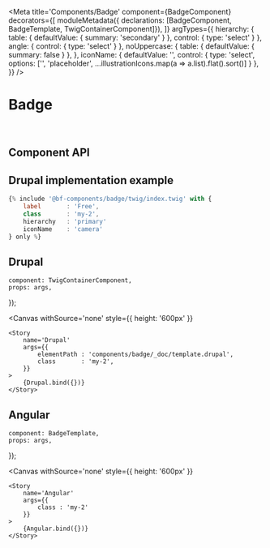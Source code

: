 

<Meta
    title='Components/Badge'
    component={BadgeComponent}
    decorators={[
        moduleMetadata({ declarations: [BadgeComponent, BadgeTemplate, TwigContainerComponent]}),
    ]}
    argTypes={{
        hierarchy: {
            table:   { defaultValue: { summary: 'secondary' } },
            control: { type: 'select' }
        },
        angle: {
            control: { type: 'select' }
        },
        noUppercase: {
            table:  { defaultValue: { summary: false } },
        },
        iconName: {
            defaultValue: '',
            control: {
                type: 'select',
                options: ['', 'placeholder', ...illustrationIcons.map(a => a.list).flat().sort()]
            }
        },
    }}
/>


# Badge

<br/>



## Component API
<Props of={BadgeComponent} />




## Drupal implementation example

```jsx
{% include '@bf-components/badge/twig/index.twig' with {
    label       : 'Free',
    class       : 'my-2',
    hierarchy   : 'primary'
    iconName    : 'camera'
} only %}
```



## Drupal

    component: TwigContainerComponent,
    props: args,
});

<Canvas
    withSource='none'
    style={{ height: '600px' }}
>
    <Story
        name='Drupal'
        args={{
            elementPath : 'components/badge/_doc/template.drupal',
            class       : 'my-2',
        }}
    >
        {Drupal.bind({})}
    </Story>
</Canvas>

## Angular

    component: BadgeTemplate,
    props: args,
});

<Canvas
    withSource='none'
    style={{ height: '600px' }}
>
    <Story
        name='Angular'
        args={{
            class : 'my-2'
        }}
    >
        {Angular.bind({})}
    </Story>
</Canvas>